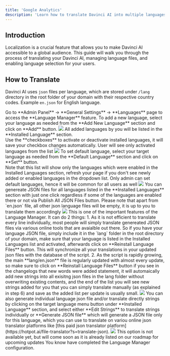 ```yaml
---
title: 'Google Analytics'
description: 'Learn how to translate Davinci AI into multiple languages and manage language settings for your users.'
---
```


## Introduction

Localization is a crucial feature that allows you to make Davinci AI accessible to a global audience. This guide will walk you through the process of translating your Davinci AI, managing language files, and enabling language selection for your users.

## How to Translate

Davinci AI uses `json` files per language, which are stored under `/lang` directory in the root folder of your domain with their respective country codes. Example `en.json` for English language.

<Steps>
  <Step title="Overview">
    Go to **Admin Panel** -> **General Settings** -> **Languages** page to access the **Language Manager** feature.  
  </Step>
  <Step title="Add New Language">
    To add a new language, select your language as needed from the **Add New Language** section and click on **Add** button.
    <img src="/images/advanced/language/language-1.png" />
  </Step>
  <Step title="Installed Languages">
    All added languages by you will be listed in the **Installed Language** section. <br />
    Use the **checkboxes** to activate or deactivate installed languages, it will save your checkbox changes automatically.
    <Note>User will see only activated languages from the list</Note>
    <img src="/images/advanced/language/language-2.png" />
  </Step>
  <Step title="Set Default Language">
    To set default language, select your target language as needed from the **Default Language** section and click on **Set** button. <br />
    Note that this list will show only the languages which were enabled in the Installed Languages section, refresh your page if you don't see newly added or enabled languages in the dropdown list.
    <Tip>Only admin can set default languages, hence it will be common for all users as well</Tip>
    <img src="/images/advanced/language/language-3.png" />
  </Step>
  <Step title="Generate All JSON Files">
    You can genereate JSON files for all languages listed in the **Installed Languages** section with just one click regardless if some of the languages are enabled there or not via Publish All JSON Files button.
    <Warning>Please note that apart from `en.json` file, all other json language files will be empty, it is up to you to translate them accordingly</Warning>
    <img src="/images/advanced/language/language-4.png" />
  </Step>
  <Step title="Synchronize Your JSON files and Main (English) JSON Files">
     This is one of the important features of the Language Manager. It can do 2 things:
     1. As it is not efficient to translate every line individually, most people will simply translate genereated JSON files via various online tools that are avaialble out there. So if you have your language JSON file, simply include it in the `lang` folder in the root directory of your domain, make sure that your language is listed in the Installed Languages list and activated, afterwards click on **Reinstall Language Files** button. This will synchronize all your translations in your updated json files with the database of the script. 
     2. As the script is rapidly growing, the main **lang/en.json** file is regularly updated with almost every update, so make sure to click on **Reinstall Language Files** button if you see in the changelogs that new words were added statement, it will automaically add new strings into all exisitng json files in the lang folder without overwriting existing contents, and the end of the list you will see new strings added for you that you can simply translate manually (as explained in step 6) and save as the added list per update is usually small.
    <img src="/images/advanced/language/language-4.png" />
  </Step>
  <Step title="Translate Individual Strings">
    You can also generate individual language json file and/or translate directly strings by clicking on the target language menu button under **Installed Language** section, and select either **Edit Strings** to translate strings individually or **Generate JSON file** which will generate a JSON file only for this language, which you can use to translate on variou online json translator platforms like [this paid json translator platform](https://hotpot.ai/file-translator?s=translate-json).
    <img src="/images/advanced/language/language-5.png" />
  </Step>
  <Step title="Add New Custom Strings via Language Manager">
    <Warning>This option is not available yet, but will come soon as it is already listed on our roadmap for upcoming updates</Warning>
  </Step>
  <Step title="Final">
    You know have completed the Language Manager configuration. 
  </Step>
</Steps>



